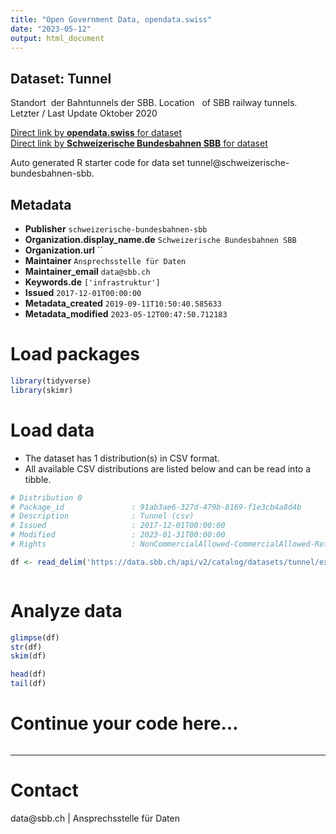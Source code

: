 ```yaml
---
title: "Open Government Data, opendata.swiss"
date: "2023-05-12"
output: html_document
---
```


## Dataset: Tunnel

Standort  der Bahntunnels der SBB. Location   of SBB railway tunnels. Letzter / Last Update Oktober 2020

[Direct link by **opendata.swiss** for dataset](https://opendata.swiss/de/dataset/tunnel1)<br>
[Direct link by **Schweizerische Bundesbahnen SBB** for dataset](https://data.sbb.ch/explore/dataset/tunnel/)

Auto generated R starter code for data set tunnel@schweizerische-bundesbahnen-sbb.

## Metadata

- **Publisher** `schweizerische-bundesbahnen-sbb`
- **Organization.display_name.de** `Schweizerische Bundesbahnen SBB`
- **Organization.url** ``
- **Maintainer** `Ansprechsstelle für Daten`
- **Maintainer_email** `data@sbb.ch`
- **Keywords.de** `['infrastruktur']`
- **Issued** `2017-12-01T00:00:00`
- **Metadata_created** `2019-09-11T10:50:40.585633`
- **Metadata_modified** `2023-05-12T00:47:50.712183`


# Load packages

```r

library(tidyverse)
library(skimr)

```

# Load data

-   The dataset has 1 distribution(s) in CSV format.
-   All available CSV distributions are listed below and can be read into a tibble.

```r

# Distribution 0
# Package_id               : 91ab3ae6-327d-479b-8169-f1e3cb4a8d4b
# Description              : Tunnel (csv)
# Issued                   : 2017-12-01T00:00:00
# Modified                 : 2023-01-31T00:00:00
# Rights                   : NonCommercialAllowed-CommercialAllowed-ReferenceRequired

df <- read_delim('https://data.sbb.ch/api/v2/catalog/datasets/tunnel/exports/csv')



```

# Analyze data

```r

glimpse(df)
str(df)
skim(df)

head(df)
tail(df)

```

# Continue your code here...

```r

```

------------------------------------------------------------------------

# Contact

data@sbb.ch | Ansprechsstelle für Daten
